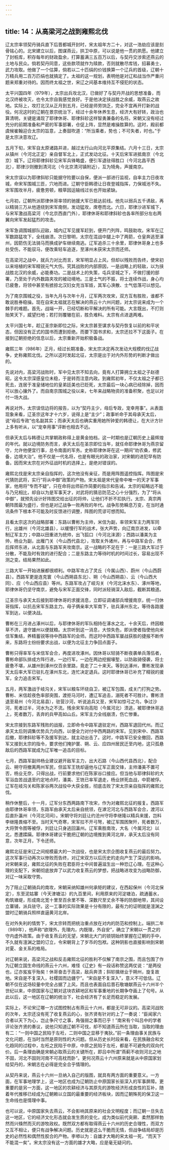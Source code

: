 ```yaml
---
---
---
```

title: 14：从高梁河之战到雍熙北伐
---



辽太宗率领契丹骑兵直下后晋都城开封时，宋太祖年方二十，对这一浩劫应该是刻骨铭心的。北宋建立以后，图谋燕云，拱卫中原，可以说是他一贯的夙愿。他建立了封桩库，积存每年的财政盈余，打算蓄满三五百万以后，与契丹交涉索还燕云的土地与民众。倘若契丹同意，这些款项就作为赎款，否则就散尽库钱，招募勇士，武力攻取。他做了一个估算，倘若以二十匹绢的价钱换算一个辽兵的首级，辽朝十万精兵用二百万匹绢也就搞定了。太祖的这一规划，表明他是对辽和战当作严重问题来郑重对待的。因而终太祖之世，宋辽之间基本维持互不侵犯的状态。

太平兴国四年（979年），太宗出兵攻北汉，已做好了与契丹开战的思想准备，而北汉终被攻灭，也令太宗自我感觉良好。于是他决定挟战胜之余威，取燕云之故地。实际上，攻打北汉从正月到五月，已经是师劳饷乏，完全不宜再开打新的战役。何况这时的辽朝在景宗统治下，经过十余年休养生息，经济大有好转，政治也算清明，关键是涌现了耶律休哥、耶律斜轸这样智勇兼备的名将。宋朝又没有经过充分的前期准备和严密的军事部署，仓促上阵，显然是难操胜算的。这时，殿前都虞候崔翰迎合太宗的旨意，上奏鼓吹道：“所当乘者，势也；不可失者，时也。”于是太宗决意攻辽。

五月下旬，宋军自太原诸路并进，越过太行山向河北平原集结。六月十三日，太宗从镇州（今河北正定）亲自督军北上，正式发动北征。十天后宋军进抵南京（今北京）城下。辽将耶律斜轸见宋军兵锋略盛，便引军退驻得胜口（今河北昌平西北），耶律沙则撤到清河北（今北京清河镇附近），互为犄角，声援南京。

宋太宗误以为耶律斜轸只能据守险要以自保，便派一部进行监视，自率主力日夜攻城，命宋军围城三匝，穴地而进。辽朝守臣韩德让日夜登城指挥，力保城池不失。宋军围攻半月，疲惫劳顿，粮草因运输线过长也开始紧缺。

七月初，辽朝所派耶律休哥率领的驰援大军已抵达前线。他先以弱兵五千诱敌，再以精骑三万从他道绕到宋军南侧，发动猛攻，席卷而北。六日，耶律沙进军城下，与宋军激战高梁河（今北京西直门外），耶律休哥和耶律斜轸也各率所部分左右两翼向宋军发起猛烈的攻击。

宋军急调围城部队迎敌，城内辽军见援军赶到，便开门列阵，鸣鼓助攻。宋军在辽军数路猛攻下，全线崩溃。次日黎明，太宗在混战中腿上中了两箭，仓皇奔逃至涿州，因箭伤无法骑马而换成驴车继续南逃。辽军追杀三十余里，耶律休哥身上也多处受伤，不能驭马，便改乘轻车追逐，至涿州未获宋太宗而还师。

在高梁河之战中，就兵力对比而言，宋军明显占上风，但却以残败而告终，使宋初以来培植的宋军精锐元气大伤。究其战败的内部原因，一是战略上的轻敌，以为挟战胜北汉的余威，必能奏功。二是战术上的失策，屯兵坚城之下，不做打援的部署，乃至处于内外数路夹攻的被动境地。三是士气的不振，将士连续作战，身心均已疲惫，将领中甚至有掳掠北汉妇女充当军妓，其军心涣散、士气低落可以想见。

为了南京围城之役，当年九月与次年十月，辽军两次攻宋，双方互有胜败，谁都不敢说胜券稳操。现在自宋太祖就志在解决的燕云十六州问题，对太宗说来成为一个棘手的难题。首先，战端一开，已经切断和平解决的所有可能。大言既出，不打则贻笑天下，威望扫地；若打则覆辙在前，胜负难料。太宗有点进退两难。

太平兴国七年，趁辽圣宗新即位之际，宋太宗甚至谋求与契丹恢复以前的和平状态，但因没有正式的国书而遭到拒绝。而要下国书求和，太宗还拉不下这面子。在接到辽朝拒绝的信息以后，太宗重新开始积极备战。

雍熙三年（986年）正月，经过长期准备，宋太宗决定再次发动大规模的伐辽战争，史称雍熙北伐。之所以这时发起北征，太宗是出于对内外形势的判断才做出的。

先说对内，高梁河战败时，军中见太宗不知去向，竟有人打算拥立太祖之子赵德昭，这令太宗深感皇位未稳，于是转而注意内政。到雍熙初年，不仅太祖之子都已死去，连居于准皇储地位的皇弟廷美也已贬死，太宗最后一块心病已经除掉，因而可以放心攘外了。而自南京围城之役以来，七年来战略物资的准备积聚，也足以对付一场大战。

再说对外，太宗误信边将的报告，以为“契丹主少，母后专政，宠幸用事”。从表面现象来看，辽圣宗这年才十六岁，说得上是“主少”；政事听命于其母承天太后，说“母后专政”也名副其实；而承天太后也确实重用她所钟爱的韩德让，在大计方针上多有听从，以“宠幸用事”评断也相去不远。

但承天太后与韩德让共掌朝政称得上是黄金拍档，这一时期也是辽朝历史上最辉煌的年代。就以边境防务而言，承天太后在圣宗即位当年，就任命耶律休哥为燕京留守，允许他便宜行事，总令南面的军务。史称耶律休哥在这一期间“劝农桑，修武备，边境大治”。他不仅是一代名将，也是有眼光的政治家，对宋朝的进犯早有防备。因而宋太宗在对外征战时机的选择上，是绝对错误的。

雍熙北伐是宋太宗亲自指挥的，这次他没有亲征，而是用阵图遥控指挥。阵图是宋代猜防武将，实行“将从中御”政策的产物。宋太祖是宋代皇帝中唯一的天才军事家，他用将“专而不疑”，只在命将出师前作简要的指示和告诫。太宗的韬略远不能与乃兄相比，却自以为是军事天才，对武将的猜忌防范之心十分强烈，为了“将从中御”，就预先设计好阵图交给出征的将帅，让他们不折不扣执行。太宗、真宗两朝阵图最为盛行，但也是对辽战争一败再败的年代。战争形势瞬息万变，在当时通讯条件下根本不可能及时反馈进行调整，阵图的荒谬可想而知。

且看太宗这次的战略部署：东路以曹彬为主帅，米信为副，率领宋军主力两军同行，出雄州（今河北雄县），以缓慢行军的战术，张大声势，向辽南京进发，以牵制辽军主力；中路以田重进为统帅，出飞狐口（今河北涞源）；西路以潘美为主帅，杨业为副，出雁门关（今山西代县北），攻取关外诸州，再与中路军会合，然后挥师东进，从北面与东路军夹攻南京。这一战略的不足在于：一是三路大军过于分散，不能及时有效的进行配合；二是东路主力等待时机的时间过长，容易出现不测之变。结局果然如此。

三路大军一开始进展都很顺利。中路军攻占了灵丘（今属山西）、蔚州（今山西蔚县）。西路军更是连克寰（今山西朔县东北）、朔（今山西朔县）、云（今山西大同）、应（今山西应县）等州。东路军攻占了岐沟关（今河北涞水东）、涿州等地，耶律休哥仍坚守南京，避免与宋军正面交锋，同时派轻骑深入敌后，截断其粮道。

辽圣宗与承天太后接到耶律休哥的求援消息，立即征调诸部兵增援南京，统一归休哥指挥，以抗击宋军东路主力。母子俩亲率大军南下，驻兵涿州东北，等待各路援军到达，以便决战。

曹彬在三月进占涿州以后，与耶律休哥的军队相持在涿水之北，十余天后，终因粮草不济，退守雄州以便就粮。太宗听到这一消息，大惊失色，即派使者指使他向米信军集结，养精蓄锐等待中西路军的会师。而这时中西路军屡战获胜的捷报不断传来，东路将士纷纷要求出战，以便为北征主力争回点面子。

曹彬只得率军与米信军会合，再度进攻涿州。因休哥以轻骑不断夜袭单兵落伍者，曹彬命部队排成方阵行进，一边行军，一边在两边挖掘壕堑，以防敌骑侵袭，将士疲惫不堪，从雄州到涿州仅百余里路，竟走了二十来天。等到达涿州，曹彬发现承天太后率大军已驻扎在涿州东北，连忙决定退兵。这时耶律休哥已补充了精锐的援军，全力追击宋军。

五月，两军激战于岐沟关，宋军以粮车环绕自卫，被辽军包围，成关门打狗之势。曹彬、米信趁夜色率部突围，渡拒马河时，遭辽军追击，溺死者不可胜计。曹彬溃退至易州（今河北易县），驻营沙河，听说追兵又至，宋军如惊弓之鸟，争过沙河，死者过半，河水为之不流。残余宋军向高阳（今属河北）溃逃，被耶律休哥追上，死者数万，丢弃的兵甲高如山丘。宋军主力全线崩溃，伤亡惨重。

宋太宗接到东路军残败的战报，立即命令中路军退驻定州，西路军退回代州。而辽承天太后则调集优势兵力向西，以便全力对付中西两路的宋军。见到宋中、西路军后撤，耶律斜轸等不及援军到达，就主动出击了。这时，中路军已安全撤回，西路军又接到太宗的指令，要求他们掩护寰、朔、云、应四州居民迁至内地，这只孤悬敌后的西路军就成为辽军唯一追击的目标。

七月，西路军副帅杨业建议避开敌军主力，出大石路（今山西代县西北），配合云、朔守将撤离两州军民，但监军王铣却逼他与辽军正面交锋，主帅潘美不置可否，杨业无奈，只得出战，行前要求他们在陈家谷口接应。但当他与耶律斜轸的大军浴血苦战退至约定地点时，潘美、王铣已率军退走，杨业拼死血战，中箭被俘。辽军在岐沟关和陈家谷两次战役中大获全胜，彻底击败了宋太宗亲自指挥的雍熙北伐。

稍作休整后，十一月，辽军分东西两路南下攻宋，作为对雍熙北征的报复。西路军由耶律休哥率领，东路军由承天太后亲自统领，在滹沱河北与西路军会合，渡河以后直扑瀛州（今河北河间）。宋朝守将刘廷让约沧州守将李继隆以精兵来援，岂料李继隆畏缩不至。当时天气奇寒，宋军拉不开弓弩，被辽军围困聚歼，死者数万，大将贺令图等被俘，刘廷让只身逃回瀛州。辽军乘胜南攻，大名（今属河北）以北，悉遭蹂躏。耶律休哥建议干脆把辽朝的边境推到黄河北岸，承天太后没有同意，次年正月，下令还师。

雍熙北征是宋辽之间规模最大的一次战役，也是宋太宗企图收复燕云的最后努力。这次军事行动再次以惨败而告终，对辽宋双方以后历史的走向产生了深远的影响。对宋朝来说，雍熙北征的失败在君臣将士中间普遍滋生出一种恐辽心理。在这种心理的支配下，宋朝彻底放弃了以武力收复燕云的梦想，把战略进攻变为战略防御，对辽一味采取守势。

为了阻止辽朝骑兵的南攻，宋朝采纳知雄州何承矩的建议，在西起保州（今河北保定），东至泥姑寨（今天津塘沽）的九百里间，利用原来的河淀塘泊，疏通蓄水，构筑塘堤，形成南北宽十里至百余里不等、深数尺至丈余不等的防御地带，其间设立寨铺，派兵驻守。这一工事的实际效果是十分有限的，最有力的证明就是澶渊之盟时辽朝骑兵照样直逼黄河北岸。

在对外失利的情势下，宋太宗转而把统治重点放在对内的防范和控制上。端拱二年（989年），他声称“欲理外，先理内，内既理，外自安”，确立了宋朝以一贯之的守内虚外政策。由于收复燕云的无望，宋朝北大门的锁钥始终掌握在辽朝的手中，不久就有澶渊之盟的订立，令宋朝背上了岁币的包袱。这种阴影也直接影响到宋朝对夏、金关系的格局。

对辽朝来说，高梁河之战和反击雍熙北征的胜利不仅解了南京之围，而且包围了作为辽朝立国生命线的燕云十六州，难怪《辽史》有一段话称赞这两仗说：“是两役也，辽亦岌岌乎殆矣！休哥奋击于高梁，敌兵奔溃；斜轸擒继业于朔州，旋复故地。宋自是不复深入，社稷固而边疆宁”。“宋自是不复深入”，意义不可低估。辽朝不仅在这场较量中完全占据了上风，而且也表面自后晋石敬塘献燕云十六州半个世纪以来，中原国家与辽朝对这块农耕地区和军事重地的长期争夺画上了句号。从此以后，这一地区在辽朝的统治下，社会经济有了长足而稳定的发展。

实际上，不论宋辽哪一方试图控制占有燕云十六州，都是无可非议的。高梁河战败的次年，太宗还没有死了收复燕云的心，张齐贤有针对的上了一奏说：“臣闻家六合者以天下为心，岂止争尺寸之事，角强弱之事而已乎！”南宋有个叫吕中的学者评论张齐贤的奏议，说他只知道辽朝不可伐，却不知道燕云所在当取，当取的理由有二：“一则中国之民陷于左衽，二则中国之显移于夷狄。”前一条理由事关民族与文化问题，在当时当然是原则性的大问题。但从历史长时段来看，在民族融合和文化趋同的过程中，左衽之民陷于中原，中原之民陷于左衽，都是不可避免的双向代价。后一条理由确是宋朝必取燕云的关键所在，即吕中所谓“燕蓟不收则河北之地不固，河北不固则河南不可高枕而卧”。更何况燕云十六州原来就是从中原国家划给契丹的，宋朝志在必得是完全合乎情理的。

从契丹来说，燕云十六州一旦纳入自己的版图，就具有两方面的重要意义。一方面，在军事地理学上，这一地区也成为辽朝防止中原国家长驱深入的军事屏障。更重要的是另一方面，这一地区的农耕经济与其原先的游牧经济形成良性的互补，随着年代推移已经成为辽朝赖以立国的最重要的经济板块，因而辽朝殊死的保卫这一生命线也是情理中事。

也可以说，中原国家失去燕云，不会影响其原来的社会文明程度；而辽朝一旦失去这一地区，它的经济文化形态就会发生质的变化，成为类似前代突厥、柔然那样勃然而兴倏然而灭的游牧政权。既然双方都有取得燕云十六州的历史合理性，而双方又互不相让，便只有战争解决问题。历史就是这么干脆而无情，但战争结局却是历史的必然性和偶然性胶合的产物。李塨以为：自雄才大略的宋太祖一死，“而天下不能混一矣”。宋太宗没有这一方面的雄才大略，应是毫无疑问的。